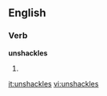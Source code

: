 ==English==

===Verb===
'''unshackles'''

# {{third-person singular of|[[unshackle]]}}

[[it:unshackles]]
[[vi:unshackles]]